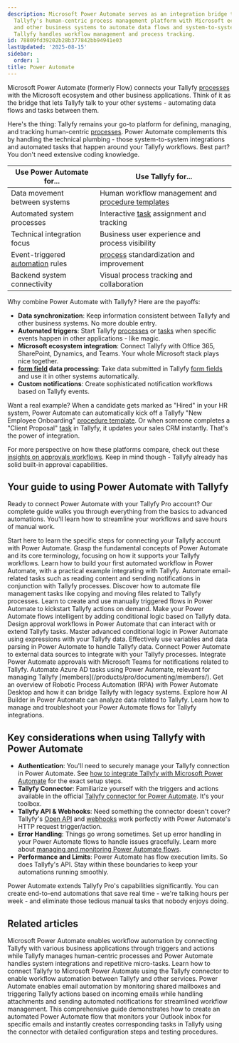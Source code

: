 ```yaml
---
description: Microsoft Power Automate serves as an integration bridge that connects
  Tallyfy's human-centric process management platform with Microsoft ecosystem applications
  and other business systems to automate data flows and system-to-system tasks while
  Tallyfy handles workflow management and process tracking.
id: 78809fd39202b28b377842bb94941e03
lastUpdated: '2025-08-15'
sidebar:
  order: 1
title: Power Automate
---
```


Microsoft Power Automate (formerly Flow) connects your Tallyfy [processes](/products/pro/tracking-and-tasks/processes/) with the Microsoft ecosystem and other business applications. Think of it as the bridge that lets Tallyfy talk to your other systems - automating data flows and tasks between them.

Here's the thing: Tallyfy remains your go-to platform for defining, managing, and tracking human-centric [processes](/products/pro/tracking-and-tasks/processes/). Power Automate complements this by handling the technical plumbing - those system-to-system integrations and automated tasks that happen around your Tallyfy workflows. Best part? You don't need extensive coding knowledge.

| Use Power Automate for... | Use Tallyfy for... |
|---------------------------|--------------------|
| Data movement between systems | Human workflow management and [procedure templates](/products/pro/documenting/templates/) |
| Automated system processes | Interactive [task](/products/pro/tracking-and-tasks/tasks/) assignment and tracking |
| Technical integration focus | Business user experience and process visibility |
| Event-triggered [automation](/products/pro/documenting/templates/automations/) rules | [process](/products/pro/tracking-and-tasks/processes/) standardization and improvement |
| Backend system connectivity | Visual process tracking and collaboration |

Why combine Power Automate with Tallyfy? Here are the payoffs:

*   **Data synchronization**: Keep information consistent between Tallyfy and other business systems. No more double entry.
*   **Automated triggers**: Start Tallyfy [processes](/products/pro/tracking-and-tasks/processes/) or [tasks](/products/pro/tracking-and-tasks/tasks/) when specific events happen in other applications - like magic.
*   **Microsoft ecosystem integration**: Connect Tallyfy with Office 365, SharePoint, Dynamics, and Teams. Your whole Microsoft stack plays nice together.
*   **[form field](/products/pro/tracking-and-tasks/tasks/what-are-form-fields-in-tallyfy/) data processing**: Take data submitted in Tallyfy [form fields](/products/pro/tracking-and-tasks/tasks/what-are-form-fields-in-tallyfy/) and use it in other systems automatically.
*   **Custom notifications**: Create sophisticated notification workflows based on Tallyfy events.

Want a real example? When a candidate gets marked as "Hired" in your HR system, Power Automate can automatically kick off a Tallyfy "New Employee Onboarding" [procedure template](/products/pro/documenting/templates/). Or when someone completes a "Client Proposal" [task](/products/pro/tracking-and-tasks/tasks/) in Tallyfy, it updates your sales CRM instantly. That's the power of integration.

For more perspective on how these platforms compare, check out these [insights on approvals workflows](https://tallyfy.com/integrations/using-microsoft-flow-for-approvals/). Keep in mind though - Tallyfy already has solid built-in approval capabilities.

## Your guide to using Power Automate with Tallyfy

Ready to connect Power Automate with your Tallyfy Pro account? Our complete guide walks you through everything from the basics to advanced automations. You'll learn how to streamline your workflows and save hours of manual work.


<CardGrid>
<LinkTitleCard header="<b>Pro > Integrations > Middleware > Power Automate > How can I integrate Tallyfy with Microsoft Power Automate</b>" href="/products/pro/integrations/middleware/power-automate/how-can-i-integrate-tallyfy-with-microsoft-power-automate/" > Start here to learn the specific steps for connecting your Tallyfy account with Power Automate. </LinkTitleCard>
<LinkTitleCard header="<b>Pro > Integrations > Middleware > Power Automate > Understanding Power Automate basics</b>" href="/products/pro/integrations/middleware/power-automate/understanding-power-automate-basics/" > Grasp the fundamental concepts of Power Automate and its core terminology, focusing on how it supports your Tallyfy workflows. </LinkTitleCard>
<LinkTitleCard header="<b>Pro > Integrations > Middleware > Power Automate > Creating your first flow in Power Automate</b>" href="/products/pro/integrations/middleware/power-automate/creating-your-first-flow-in-power-automate/" > Learn how to build your first automated workflow in Power Automate, with a practical example integrating with Tallyfy. </LinkTitleCard>
<LinkTitleCard header="<b>Pro > Integrations > Middleware > Power Automate > Working with email automation in Power Automate</b>" href="/products/pro/integrations/middleware/power-automate/working-with-email-automation-in-power-automate/" > Automate email-related tasks such as reading content and sending notifications in conjunction with Tallyfy processes. </LinkTitleCard>
<LinkTitleCard header="<b>Pro > Integrations > Middleware > Power Automate > Managing files with Power Automate</b>" href="/products/pro/integrations/middleware/power-automate/managing-files-with-power-automate/" > Discover how to automate file management tasks like copying and moving files related to Tallyfy processes. </LinkTitleCard>
<LinkTitleCard header="<b>Pro > Integrations > Middleware > Power Automate > Triggering flows manually (button flows)</b>" href="/products/pro/integrations/middleware/power-automate/triggering-flows-manually-button-flows/" > Learn to create and use manually triggered flows in Power Automate to kickstart Tallyfy actions on demand. </LinkTitleCard>
<LinkTitleCard header="<b>Pro > Integrations > Middleware > Power Automate > Using conditional logic in Power Automate</b>" href="/products/pro/integrations/middleware/power-automate/using-conditional-logic-in-power-automate/" > Make your Power Automate flows intelligent by adding conditional logic based on Tallyfy data. </LinkTitleCard>
<LinkTitleCard header="<b>Pro > Integrations > Middleware > Power Automate > Building approval workflows with Power Automate</b>" href="/products/pro/integrations/middleware/power-automate/building-approval-workflows-with-power-automate/" > Design approval workflows in Power Automate that can interact with or extend Tallyfy tasks. </LinkTitleCard>
<LinkTitleCard header="<b>Pro > Integrations > Middleware > Power Automate > Advanced conditions and expressions</b>" href="/products/pro/integrations/middleware/power-automate/advanced-conditions-and-expressions/" > Master advanced conditional logic in Power Automate using expressions with your Tallyfy data. </LinkTitleCard>
<LinkTitleCard header="<b>Pro > Integrations > Middleware > Power Automate > Working with data operations and variables</b>" href="/products/pro/integrations/middleware/power-automate/working-with-data-operations-and-variables/" > Effectively use variables and data parsing in Power Automate to handle Tallyfy data. </LinkTitleCard>
<LinkTitleCard header="<b>Pro > Integrations > Middleware > Power Automate > Connecting Power Automate to external data sources</b>" href="/products/pro/integrations/middleware/power-automate/connecting-power-automate-to-external-data/" > Connect Power Automate to external data sources to integrate with your Tallyfy processes. </LinkTitleCard>
<LinkTitleCard header="<b>Pro > Integrations > Middleware > Power Automate > Integrating Power Automate approvals with Microsoft Teams</b>" href="/products/pro/integrations/middleware/power-automate/integrating-power-automate-approvals-with-microsoft-teams/" > Integrate Power Automate approvals with Microsoft Teams for notifications related to Tallyfy. </LinkTitleCard>
<LinkTitleCard header="<b>Pro > Integrations > Middleware > Power Automate > Automating Azure AD with Power Automate</b>" href="/products/pro/integrations/middleware/power-automate/automating-azure-ad-with-power-automate/" > Automate Azure AD tasks using Power Automate, relevant for managing Tallyfy [members](/products/pro/documenting/members/). </LinkTitleCard>
<LinkTitleCard header="<b>Pro > Integrations > Middleware > Power Automate > Introduction to RPA with Power Automate</b>" href="/products/pro/integrations/middleware/power-automate/introduction-to-rpa-with-power-automate/" > Get an overview of Robotic Process Automation (RPA) with Power Automate Desktop and how it can bridge Tallyfy with legacy systems. </LinkTitleCard>
<LinkTitleCard header="<b>Pro > Integrations > Middleware > Power Automate > Leveraging AI Builder in Power Automate</b>" href="/products/pro/integrations/middleware/power-automate/leveraging-ai-builder-in-power-automate/" > Explore how AI Builder in Power Automate can analyze data related to Tallyfy. </LinkTitleCard>
<LinkTitleCard header="<b>Pro > Integrations > Middleware > Power Automate > Managing and monitoring Power Automate flows</b>" href="/products/pro/integrations/middleware/power-automate/managing-and-monitoring-power-automate-flows/" > Learn how to manage and troubleshoot your Power Automate flows for Tallyfy integrations. </LinkTitleCard>
</CardGrid>

## Key considerations when using Tallyfy with Power Automate

*   **Authentication**: You'll need to securely manage your Tallyfy connection in Power Automate. See [how to integrate Tallyfy with Microsoft Power Automate](/products/pro/integrations/middleware/power-automate/how-can-i-integrate-tallyfy-with-microsoft-power-automate/) for the exact setup steps.
*   **Tallyfy Connector**: Familiarize yourself with the triggers and actions available in the official [Tallyfy connector for Power Automate](/products/pro/integrations/middleware/power-automate/how-can-i-integrate-tallyfy-with-microsoft-power-automate/). It's your toolbox.
*   **Tallyfy API & Webhooks**: Need something the connector doesn't cover? Tallyfy's [Open API](/products/pro/integrations/open-api/) and [webhooks](/products/pro/integrations/webhooks/) work perfectly with Power Automate's HTTP request trigger/action.
*   **Error Handling**: Things go wrong sometimes. Set up error handling in your Power Automate flows to handle issues gracefully. Learn more about [managing and monitoring Power Automate flows](/products/pro/integrations/middleware/power-automate/managing-and-monitoring-power-automate-flows/).
*   **Performance and Limits**: Power Automate has flow execution limits. So does Tallyfy's API. Stay within these boundaries to keep your automations running smoothly.

Power Automate extends Tallyfy Pro's capabilities significantly. You can create end-to-end automations that save real time - we're talking hours per week - and eliminate those tedious manual tasks that nobody enjoys doing.

## Related articles
<CardGrid>
<LinkTitleCard header="<b>Power Automate > Understanding Power Automate basics</b>" href="/products/pro/integrations/middleware/power-automate/understanding-power-automate-basics/" > Microsoft Power Automate enables workflow automation by connecting Tallyfy with various business applications through triggers and actions while Tallyfy manages human-centric processes and Power Automate handles system integrations and repetitive micro-tasks. </LinkTitleCard>
<LinkTitleCard header="<b>Power Automate > Connect Tallyfy to Power Automate</b>" href="/products/pro/integrations/middleware/power-automate/how-can-i-integrate-tallyfy-with-microsoft-power-automate/" > Learn how to connect Tallyfy to Microsoft Power Automate using the Tallyfy connector to enable workflow automation between Tallyfy and other services. </LinkTitleCard>
<LinkTitleCard header="<b>Power Automate > Working with email automation in Power Automate</b>" href="/products/pro/integrations/middleware/power-automate/working-with-email-automation-in-power-automate/" > Power Automate enables email automation by monitoring shared mailboxes and triggering Tallyfy actions based on incoming emails while handling attachments and sending automated notifications for streamlined workflow management. </LinkTitleCard>
<LinkTitleCard header="<b>Power Automate > Creating your first flow in Power Automate</b>" href="/products/pro/integrations/middleware/power-automate/creating-your-first-flow-in-power-automate/" > This comprehensive guide demonstrates how to create an automated Power Automate flow that monitors your Outlook inbox for specific emails and instantly creates corresponding tasks in Tallyfy using the connector with detailed configuration steps and testing procedures. </LinkTitleCard>
</CardGrid>